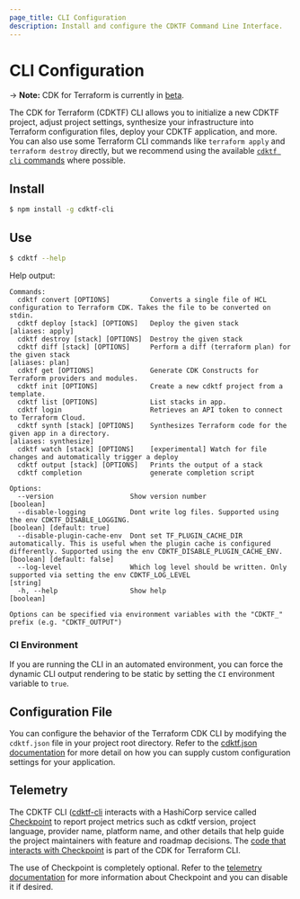 ```yaml
---
page_title: CLI Configuration
description: Install and configure the CDKTF Command Line Interface.
---
```


# CLI Configuration

-> **Note:** CDK for Terraform is currently in [beta](/cdktf#project-maturity-and-production-readiness).

The CDK for Terraform (CDKTF) CLI allows you to initialize a new CDKTF project, adjust project settings, synthesize your infrastructure into Terraform configuration files, deploy your CDKTF application, and more. You can also use some Terraform CLI commands like `terraform apply` and `terraform destroy` directly, but we recommend using the available [`cdktf cli` commands](/cdktf/cli-reference/commands) where possible.

## Install

```bash
$ npm install -g cdktf-cli
```

## Use

```bash
$ cdktf --help
```

Help output:

```
Commands:
  cdktf convert [OPTIONS]          Converts a single file of HCL configuration to Terraform CDK. Takes the file to be converted on stdin.
  cdktf deploy [stack] [OPTIONS]   Deploy the given stack                                                                                                                                                   [aliases: apply]
  cdktf destroy [stack] [OPTIONS]  Destroy the given stack
  cdktf diff [stack] [OPTIONS]     Perform a diff (terraform plan) for the given stack                                                                                                                       [aliases: plan]
  cdktf get [OPTIONS]              Generate CDK Constructs for Terraform providers and modules.
  cdktf init [OPTIONS]             Create a new cdktf project from a template.
  cdktf list [OPTIONS]             List stacks in app.
  cdktf login                      Retrieves an API token to connect to Terraform Cloud.
  cdktf synth [stack] [OPTIONS]    Synthesizes Terraform code for the given app in a directory.                                                                                                        [aliases: synthesize]
  cdktf watch [stack] [OPTIONS]    [experimental] Watch for file changes and automatically trigger a deploy
  cdktf output [stack] [OPTIONS]   Prints the output of a stack
  cdktf completion                 generate completion script

Options:
  --version                   Show version number                                                                                                                                                                  [boolean]
  --disable-logging           Dont write log files. Supported using the env CDKTF_DISABLE_LOGGING.                                                                                                 [boolean] [default: true]
  --disable-plugin-cache-env  Dont set TF_PLUGIN_CACHE_DIR automatically. This is useful when the plugin cache is configured differently. Supported using the env CDKTF_DISABLE_PLUGIN_CACHE_ENV. [boolean] [default: false]
  --log-level                 Which log level should be written. Only supported via setting the env CDKTF_LOG_LEVEL                                                                                                 [string]
  -h, --help                  Show help                                                                                                                                                                            [boolean]

Options can be specified via environment variables with the "CDKTF_" prefix (e.g. "CDKTF_OUTPUT")
```

### CI Environment

If you are running the CLI in an automated environment, you can force the dynamic CLI output rendering to be static by setting the `CI` environment variable to `true`.

## Configuration File

You can configure the behavior of the Terraform CDK CLI by modifying the `cdktf.json` file in your project root directory. Refer to the [cdktf.json documentation](/cdktf/create-and-deploy/configuration-file) for more detail on how you can supply custom configuration settings for your application.

## Telemetry

The CDKTF CLI ([cdktf-cli](https://github.com/hashicorp/terraform-cdk/tree/main/packages/cdktf-cli) interacts with a HashiCorp service called [Checkpoint](https://checkpoint.hashicorp.com)
to report project metrics such as cdktf version, project language, provider name, platform name, and other details that help guide the project maintainers with feature and roadmap decisions. The [code that interacts with Checkpoint](https://github.com/hashicorp/terraform-cdk/tree/main/packages/cdktf-cli/lib/checkpoint.ts) is part of the CDK for Terraform CLI.

The use of Checkpoint is completely optional. Refer to the [telemetry documentation](/cdktf/telemetry) for more information about Checkpoint and you can disable it if desired.
